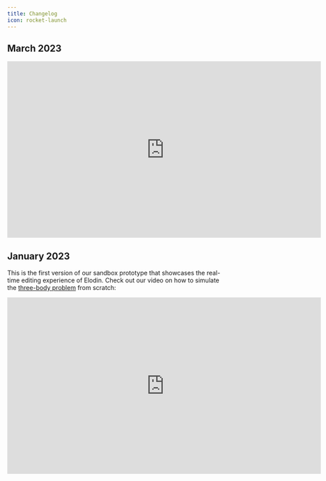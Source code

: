 ```yaml
---
title: Changelog
icon: rocket-launch
---
```


## March 2023

<iframe
  width="720"
  height="405"
  src="https://www.youtube.com/embed/PFkTSg9-OxE"
  title="Update / March 2024"
  frameBorder="0"
  allow="accelerometer; autoplay; clipboard-write; encrypted-media; gyroscope; picture-in-picture"
  allowFullScreen
></iframe>

## January 2023

This is the first version of our sandbox prototype that showcases the real-time editing experience of Elodin.
Check out our video on how to simulate the [three-body problem](/tutorial/3-body) from scratch:

<iframe
  width="720"
  height="405"
  src="https://www.youtube.com/embed/UWPzF0JFgOA"
  title="Elodin Three-Body Demo"
  frameBorder="0"
  allow="accelerometer; autoplay; clipboard-write; encrypted-media; gyroscope; picture-in-picture"
  allowFullScreen
></iframe>
